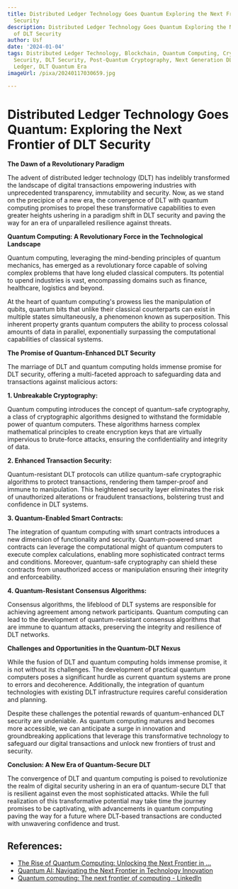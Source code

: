 ```yaml
---
title: Distributed Ledger Technology Goes Quantum Exploring the Next Frontier of DLT
  Security
description: Distributed Ledger Technology Goes Quantum Exploring the Next Frontier
  of DLT Security
author: Usf
date: '2024-01-04'
tags: Distributed Ledger Technology, Blockchain, Quantum Computing, Cryptography,
  Security, DLT Security, Post-Quantum Cryptography, Next Generation DLT, Quantum-Resistant
  Ledger, DLT Quantum Era
imageUrl: /pixa/20240117030659.jpg

---
```

# Distributed Ledger Technology Goes Quantum: Exploring the Next Frontier of DLT Security

**The  Dawn of a Revolutionary Paradigm**

The advent of distributed ledger technology (DLT) has indelibly transformed the landscape of digital transactions empowering industries with unprecedented  transparency, immutability and  security. Now, as we stand on the precipice of a new era, the convergence of DLT with quantum computing promises to propel these transformative capabilities to even greater heights ushering in a paradigm shift in  DLT security and paving the way for an era  of unparalleled resilience  against threats.

**Quantum Computing:  A Revolutionary Force in the Technological Landscape**

Quantum  computing,  leveraging the mind-bending principles of quantum mechanics, has emerged as a revolutionary force capable of solving complex problems that have long eluded classical computers.  Its potential to upend industries is vast,  encompassing domains such as finance, healthcare, logistics and beyond.

At the heart of quantum  computing's prowess lies the manipulation  of qubits, quantum bits that  unlike their classical counterparts can exist in multiple states simultaneously, a phenomenon known as superposition. This inherent property grants quantum computers the ability to process colossal amounts of data in parallel, exponentially surpassing  the computational capabilities of classical systems.

**The  Promise of  Quantum-Enhanced DLT  Security**

The marriage  of DLT and quantum computing holds  immense promise for DLT security,  offering a multi-faceted approach to  safeguarding data and  transactions against malicious actors:

**1. Unbreakable Cryptography:**

Quantum computing  introduces the concept of quantum-safe  cryptography, a class of cryptographic algorithms designed to withstand the formidable power of quantum computers. These algorithms harness complex mathematical principles to create encryption keys that are virtually impervious to brute-force attacks, ensuring the confidentiality and integrity of data.

**2. Enhanced Transaction Security:**

Quantum-resistant DLT protocols can utilize quantum-safe cryptographic  algorithms to protect transactions, rendering them tamper-proof and immune to manipulation. This heightened security layer eliminates the risk  of unauthorized  alterations or fraudulent transactions, bolstering trust and confidence in DLT systems.

**3.  Quantum-Enabled Smart Contracts:**

The integration of quantum computing with smart  contracts  introduces a new dimension of functionality and  security. Quantum-powered smart contracts can leverage the computational might of quantum computers to execute complex calculations, enabling more sophisticated contract terms and conditions. Moreover, quantum-safe cryptography can shield these contracts from  unauthorized access or manipulation ensuring their integrity and enforceability.

**4. Quantum-Resistant Consensus  Algorithms:**

Consensus algorithms, the lifeblood of DLT systems  are responsible for achieving agreement among network participants. Quantum computing can lead to the development of quantum-resistant consensus algorithms that are  immune to quantum attacks,  preserving the integrity and  resilience of DLT networks.

**Challenges and Opportunities in the Quantum-DLT Nexus**

While the fusion of  DLT and quantum  computing holds immense promise,  it  is not without its challenges. The development of practical quantum computers poses a significant hurdle as current  quantum systems are prone to errors and decoherence. Additionally, the integration of quantum technologies with  existing DLT infrastructure requires careful consideration and  planning.

Despite these challenges  the potential rewards of quantum-enhanced DLT security are undeniable. As quantum computing matures  and becomes more accessible, we can anticipate a surge in innovation and groundbreaking applications that leverage this transformative technology to safeguard our digital transactions and unlock new frontiers of trust and security.

**Conclusion:  A  New Era of Quantum-Secure DLT**

The convergence  of DLT  and quantum  computing is poised to revolutionize the realm of digital security ushering in an  era of quantum-secure DLT that is resilient against even the most sophisticated attacks. While the full realization  of this transformative potential may take time  the journey promises to  be captivating, with advancements in quantum computing paving the way for a future where DLT-based transactions are  conducted with unwavering  confidence and trust.

## References:
- [The Rise of Quantum Computing: Unlocking the Next Frontier in ...](https://medium.com/@operationecho/the-rise-of-quantum-computing-unlocking-the-next-frontier-in-technology-85f7b46365c0)
- [Quantum AI: Navigating the Next Frontier in Technology Innovation](https://medium.com/aimonks/quantum-ai-navigating-the-next-frontier-in-technology-innovation-8421e3bb21dd)
- [Quantum computing: The next frontier of computing - LinkedIn](https://www.linkedin.com/pulse/quantum-computing-next-frontier-akshay-srivastava)
